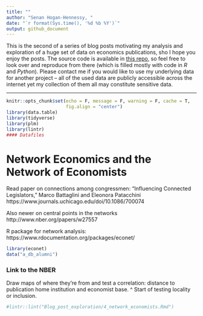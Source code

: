 ```yaml
---
title: ""
author: "Senan Hogan-Hennessy, "
date: "`r format(Sys.time(), '%d %b %Y')`"
output: github_document
---
```

This is the second of a series of blog posts motivating my analysis and exploration
of a huge set of data on economics publications, sho I hope you enjoy the posts.
The source code is available in [this repo](https://github.com/shoganhennessy/Econ_text_data/),
so feel free to look over and reproduce from there (which is filled mostly with code in *R* and *Python*).
Please contact me if you would like to use my underlying data for another project --
all of the used data are publicly accessible across the internet yet
my collection of them all may constitute sensitive data.

***

```r
knitr::opts_chunk$set(echo = F, message = F, warning = F, cache = T,
                      fig.align = "center")
library(data.table)
library(tidyverse)
library(plm)
library(lintr)
#### Datafiles
```

# Network Economics and the Network of Economists

Read paper on connections among congressmen:
"Influencing Connected Legislators," Marco Battaglini and Eleonora Patacchini
https://www.journals.uchicago.edu/doi/10.1086/700074

Also newer on central points in the networks
http://www.nber.org/papers/w27557

R package for network analysis:
https://www.rdocumentation.org/packages/econet/

```r
library(econet)
data("a_db_alumni")
```


### Link to the NBER

Draw maps of where they're from
and test a correlation: distance to publication home institution and economist base.
^ Start of testing locality or inclusion.

```r
#lintr::lint("Blog_post_exploration/4_network_economists.Rmd")
```
